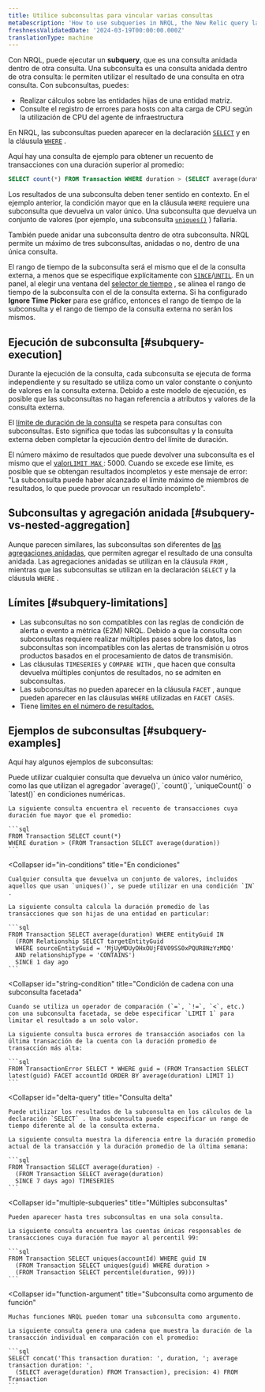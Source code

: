 ```yaml
---
title: Utilice subconsultas para vincular varias consultas
metaDescription: 'How to use subqueries in NRQL, the New Relic query language.'
freshnessValidatedDate: '2024-03-19T00:00:00.000Z'
translationType: machine
---
```


Con NRQL, puede ejecutar un <DoNotTranslate>**subquery**</DoNotTranslate>, que es una consulta anidada dentro de otra consulta. Una subconsulta es una consulta anidada dentro de otra consulta: le permiten utilizar el resultado de una consulta en otra consulta. Con subconsultas, puedes:

* Realizar cálculos sobre las entidades hijas de una entidad matriz.
* Consulte el registro de errores para hosts con alta carga de CPU según la utilización de CPU del agente de infraestructura

En NRQL, las subconsultas pueden aparecer en la declaración [`SELECT`](/docs/query-your-data/nrql-new-relic-query-language/get-started/nrql-syntax-clauses-functions/#state-select) y en la cláusula [`WHERE`](/docs/query-your-data/nrql-new-relic-query-language/get-started/nrql-syntax-clauses-functions/#sel-where) .

Aquí hay una consulta de ejemplo para obtener un recuento de transacciones con una duración superior al promedio:

```sql
SELECT count(*) FROM Transaction WHERE duration > (SELECT average(duration) FROM Transaction)
```

Los resultados de una subconsulta deben tener sentido en contexto. En el ejemplo anterior, la condición mayor que en la cláusula `WHERE` requiere una subconsulta que devuelva un valor único. Una subconsulta que devuelva un conjunto de valores (por ejemplo, una subconsulta [`uniques()`](/docs/query-your-data/nrql-new-relic-query-language/get-started/nrql-syntax-clauses-functions/#func-uniques) ) fallaría.

También puede anidar una subconsulta dentro de otra subconsulta. NRQL permite un máximo de tres subconsultas, anidadas o no, dentro de una única consulta.

El rango de tiempo de la subconsulta será el mismo que el de la consulta externa, a menos que se especifique explícitamente con [`SINCE`](/docs/query-your-data/nrql-new-relic-query-language/get-started/nrql-syntax-clauses-functions/#sel-since)/[`UNTIL`](/docs/query-your-data/nrql-new-relic-query-language/get-started/nrql-syntax-clauses-functions/#sel-until). En un panel, al elegir una ventana del [selector de tiempo](/docs/query-your-data/explore-query-data/dashboards/manage-your-dashboard/#dash-time-picker) , se alinea el rango de tiempo de la subconsulta con el de la consulta externa. Si ha configurado <DoNotTranslate>**Ignore Time Picker**</DoNotTranslate> para ese gráfico, entonces el rango de tiempo de la subconsulta y el rango de tiempo de la consulta externa no serán los mismos.

## Ejecución de subconsulta [#subquery-execution]

Durante la ejecución de la consulta, cada subconsulta se ejecuta de forma independiente y su resultado se utiliza como un valor constante o conjunto de valores en la consulta externa. Debido a este modelo de ejecución, es posible que las subconsultas no hagan referencia a atributos y valores de la consulta externa.

El [límite de duración de la consulta](/docs/query-your-data/nrql-new-relic-query-language/get-started/rate-limits-nrql-queries/#query-duration) se respeta para consultas con subconsultas. Esto significa que todas las subconsultas y la consulta externa deben completar la ejecución dentro del límite de duración.

El número máximo de resultados que puede devolver una subconsulta es el mismo que el [valor`LIMIT MAX` ](/docs/query-your-data/nrql-new-relic-query-language/get-started/nrql-syntax-clauses-functions/#sel-limit): 5000. Cuando se excede ese límite, es posible que se obtengan resultados incompletos y este mensaje de error: "La subconsulta puede haber alcanzado el límite máximo de miembros de resultados, lo que puede provocar un resultado incompleto".

## Subconsultas y agregación anidada [#subquery-vs-nested-aggregation]

Aunque parecen similares, las subconsultas son diferentes de [las agregaciones anidadas](/docs/query-your-data/nrql-new-relic-query-language/nrql-query-tutorials/nested-aggregation-make-ordered-computations-single-query), que permiten agregar el resultado de una consulta anidada. Las agregaciones anidadas se utilizan en la cláusula `FROM` , mientras que las subconsultas se utilizan en la declaración `SELECT` y la cláusula `WHERE` .

## Límites [#subquery-limitations]

* Las subconsultas no son compatibles con las reglas de condición de alerta o evento a métrica (E2M) NRQL. Debido a que la consulta con subconsultas requiere realizar múltiples pases sobre los datos, las subconsultas son incompatibles con las alertas de transmisión u otros productos basados en el procesamiento de datos de transmisión.
* Las cláusulas `TIMESERIES` y `COMPARE WITH` , que hacen que consulta devuelva múltiples conjuntos de resultados, no se admiten en subconsultas.
* Las subconsultas no pueden aparecer en la cláusula `FACET` , aunque pueden aparecer en las cláusulas `WHERE` utilizadas en `FACET CASES`.
* Tiene [límites en el número de resultados.](#subquery-execution)

## Ejemplos de subconsultas [#subquery-examples]

Aquí hay algunos ejemplos de subconsultas:

<CollapserGroup>
  <Collapser
    id="numeric-conditions"
    title="Condiciones numéricas"
  >
    Puede utilizar cualquier consulta que devuelva un único valor numérico, como las que utilizan el agregador `average()`, `count()`, `uniqueCount()` o `latest()` en condiciones numéricas.

    La siguiente consulta encuentra el recuento de transacciones cuya duración fue mayor que el promedio:

    ```sql
    FROM Transaction SELECT count(*)
    WHERE duration > (FROM Transaction SELECT average(duration))
    ```
  </Collapser>

  <Collapser
    id="in-conditions"
    title="En condiciones"
  >
    Cualquier consulta que devuelva un conjunto de valores, incluidos aquellos que usan `uniques()`, se puede utilizar en una condición `IN` .

    La siguiente consulta calcula la duración promedio de las transacciones que son hijas de una entidad en particular:

    ```sql
    FROM Transaction SELECT average(duration) WHERE entityGuid IN
      (FROM Relationship SELECT targetEntityGuid
      WHERE sourceEntityGuid = 'MjUyMDUyOHxOUjF8V09SS0xPQUR8NzYzMDQ'
      AND relationshipType = 'CONTAINS')
      SINCE 1 day ago
    ```
  </Collapser>

  <Collapser
    id="string-condition"
    title="Condición de cadena con una subconsulta facetada"
  >
    Cuando se utiliza un operador de comparación (`=`, `!=`, `<`, etc.) con una subconsulta facetada, se debe especificar `LIMIT 1` para limitar el resultado a un solo valor.

    La siguiente consulta busca errores de transacción asociados con la última transacción de la cuenta con la duración promedio de transacción más alta:

    ```sql
    FROM TransactionError SELECT * WHERE guid = (FROM Transaction SELECT latest(guid) FACET accountId ORDER BY average(duration) LIMIT 1)
    ```
  </Collapser>

  <Collapser
    id="delta-query"
    title="Consulta delta"
  >
    Puede utilizar los resultados de la subconsulta en los cálculos de la declaración `SELECT` . Una subconsulta puede especificar un rango de tiempo diferente al de la consulta externa.

    La siguiente consulta muestra la diferencia entre la duración promedio actual de la transacción y la duración promedio de la última semana:

    ```sql
    FROM Transaction SELECT average(duration) -
      (FROM Transaction SELECT average(duration)
      SINCE 7 days ago) TIMESERIES
    ```
  </Collapser>

  <Collapser
    id="multiple-subqueries"
    title="Múltiples subconsultas"
  >
    Pueden aparecer hasta tres subconsultas en una sola consulta.

    La siguiente consulta encuentra las cuentas únicas responsables de transacciones cuya duración fue mayor al percentil 99:

    ```sql
    FROM Transaction SELECT uniques(accountId) WHERE guid IN
      (FROM Transaction SELECT uniques(guid) WHERE duration >
      (FROM Transaction SELECT percentile(duration, 99)))
    ```
  </Collapser>

  <Collapser
    id="function-argument"
    title="Subconsulta como argumento de función"
  >
    Muchas funciones NRQL pueden tomar una subconsulta como argumento.

    La siguiente consulta genera una cadena que muestra la duración de la transacción individual en comparación con el promedio:

    ```sql
    SELECT concat('This transaction duration: ', duration, '; average transaction duration: ',
      (SELECT average(duration) FROM Transaction), precision: 4) FROM Transaction
    ```
  </Collapser>
</CollapserGroup>